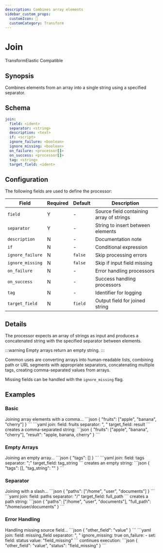 ```yaml
---
description: Combines array elements
sidebar_custom_props: 
  customIcon: 🔗
  customCategory: Transform
---
```


# Join

<span className="theme-doc-version-badge badge badge--primary">Transform</span><span className="theme-doc-version-badge badge badge--secondary">Elastic Compatible</span>

## Synopsis

Combines elements from an array into a single string using a specified separator.

## Schema

```yaml {2,3}
join:
  field: <ident>
  separator: <string>
  description: <text>
  if: <script>
  ignore_failure: <boolean>
  ignore_missing: <boolean>
  on_failure: <processor[]>
  on_success: <processor[]>
  tag: <string>
  target_field: <ident>
```

## Configuration

The following fields are used to define the processor:

|Field|Required|Default|Description|
|---|---|---|---|
|`field`|Y|-|Source field containing array of strings|
|`separator`|Y|-|String to insert between elements|
|`description`|N|-|Documentation note|
|`if`|N|-|Conditional expression|
|`ignore_failure`|N|`false`|Skip processing errors|
|`ignore_missing`|N|`false`|Skip if input field missing|
|`on_failure`|N|-|Error handling processors|
|`on_success`|N|-|Success handling processors|
|`tag`|N|-|Identifier for logging|
|`target_field`|N|`field`|Output field for joined string|

## Details

The processor expects an array of strings as input and produces a concatenated string with the specified separator between elements.

:::warning
Empty arrays return an empty string. 
:::

Common uses are converting arrays into human-readable lists, combining path or URL segments with appropriate separators, concatenating multiple tags, creating comma-separated values from arrays.

Missing fields can be handled with the `ignore_missing` flag.

## Examples

### Basic

<ExampleGrid>
  <CommentCol>
    Joining array elements with a comma...
  </CommentCol>
  <CodeCol>
    ```json
    {
      "fruits": ["apple", "banana", "cherry"]
    }
    ```
    ```yaml
    join:
      field: fruits
      separator: ", "
      target_field: result
    ```
  </CodeCol>
  <CommentCol>
    creates a comma-separated string:
  </CommentCol>
  <CodeCol>
    ```json
    {
      "fruits": ["apple", "banana", "cherry"],
      "result": "apple, banana, cherry"
    }
    ```
  </CodeCol>
</ExampleGrid>

### Empty Arrays

<ExampleGrid>
  <CommentCol>
    Joining an empty array...
  </CommentCol>
  <CodeCol>
    ```json
    {
      "tags": []
    }
    ```
    ```yaml
    join:
      field: tags
      separator: ";"
      target_field: tag_string
    ```
  </CodeCol>
  <CommentCol>
    creates an empty string:
  </CommentCol>
  <CodeCol>
    ```json
    {
      "tags": [],
      "tag_string": ""
    }
    ```
  </CodeCol>
</ExampleGrid>

### Separator

<ExampleGrid>
  <CommentCol>
    Joining with a slash...
  </CommentCol>
  <CodeCol>
    ```json
    {
      "paths": ["/home", "user", "documents"]
    }
    ```
    ```yaml
    join:
      field: paths
      separator: "/"
      target_field: full_path
    ```
  </CodeCol>
  <CommentCol>
    creates a path string:
  </CommentCol>
  <CodeCol>
    ```json
    {
      "paths": ["/home", "user", "documents"],
      "full_path": "/home/user/documents"
    }
    ```
  </CodeCol>
</ExampleGrid>

### Error Handling

<ExampleGrid>
  <CommentCol>
    Handling missing source field...
  </CommentCol>
  <CodeCol>
    ```json
    {
      "other_field": "value"
    }
    ```
    ```yaml
    join:
      field: missing_field
      separator: ", "
      ignore_missing: true
      on_failure:
        - set:
            field: status
            value: "field_missing"
    ```
  </CodeCol>
  <CommentCol>
    continues execution:
  </CommentCol>
  <CodeCol>
    ```json
    {
      "other_field": "value",
      "status": "field_missing"
    }
    ```
  </CodeCol>
</ExampleGrid>
